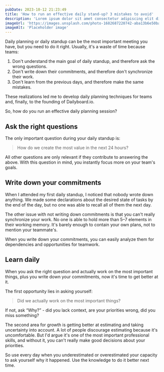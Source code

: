 ```yaml
---
pubDate: 2023-10-12 21:23:49
title: 'How to run an effective daily stand-up? 3 mistakes to avoid'
description: 'Lorem ipsum dolor sit amet consectetur adipiscing elit diam sodales, dapibus faucibus hendrerit mi ante facilisi senectus rutrum tempor tortor.'
imageUrl: 'https://images.unsplash.com/photo-1682687220742-aba13b6e50ba?q=80&w=1740&auto=format&fit=crop&ixlib=rb-4.0.3&ixid=M3wxMjA3fDF8MHxwaG90by1wYWdlfHx8fGVufDB8fHx8fA%3D%3D'
imageAlt: 'Placeholder image'
---
```



Daily planning or daily standup can be the most important meeting you have, but you need to do it right. Usually, it's a waste of time because teams:

1. Don't understand the main goal of daily standup, and therefore ask the wrong questions.
2. Don't write down their commitments, and therefore don't synchronize their work.
3. Don't learn from the previous days, and therefore make the same mistakes.

These realizations led me to develop daily planning techniques for teams and, finally, to the founding of Dailyboard.io.

So, how do you run an effective daily planning session?

## Ask the right questions

The only important question during your daily standup is:

> How do we create the most value in the next 24 hours?

All other questions are only relevant if they contribute to answering the above. With this question in mind, you instantly focus more on your team's goals.

## Write down your commitments

When I attended my first daily standup, I noticed that nobody wrote down anything. We made some declarations about the desired state of tasks by the end of the day, but no one was able to recall all of them the next day.

The other issue with not writing down commitments is that you can't really synchronize your work. No one is able to hold more than 5–7 elements in their working memory. It's barely enough to contain your own plans, not to mention your teammate's.

When you write down your commitments, you can easily analyze them for dependencies and opportunities for teamwork.

## Learn daily

When you ask the right question and actually work on the most important things, plus you write down your commitments, now it's time to get better at it.

The first opportunity lies in asking yourself:

> Did we actually work on the most important things?

If not, ask “Why?” - did you lack context, are your priorities wrong, did you miss something?

The second area for growth is getting better at estimating and taking uncertainty into account. A lot of people discourage estimating because it's uncomfortable. But I'd argue it's one of the most important professional skills, and without it, you can't really make good decisions about your priorities.

So use every day when you underestimated or overestimated your capacity to ask yourself why it happened. Use the knowledge to do it better next time.
